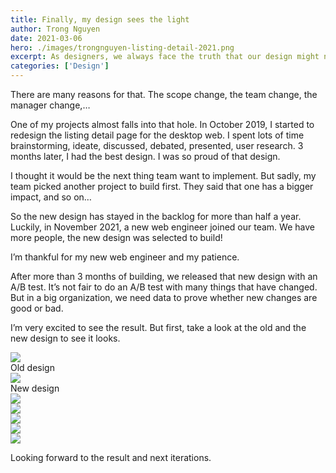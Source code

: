 ```yaml
---
title: Finally, my design sees the light
author: Trong Nguyen
date: 2021-03-06
hero: ./images/trongnguyen-listing-detail-2021.png
excerpt: As designers, we always face the truth that our design might never see the light. Even the time we spent on that design is huge.
categories: ['Design']
---
```


There are many reasons for that. The scope change, the team change, the manager change,…

One of my projects almost falls into that hole. In October 2019, I started to redesign the listing detail page for the desktop web. I spent lots of time brainstorming, ideate, discussed, debated, presented, user research. 3 months later, I had the best design. I was so proud of that design.

I thought it would be the next thing team want to implement. But sadly, my team picked another project to build first. They said that one has a bigger impact, and so on…

So the new design has stayed in the backlog for more than half a year. Luckily, in November 2021, a new web engineer joined our team. We have more people, the new design was selected to build!

I’m thankful for my new web engineer and my patience.

After more than 3 months of building, we released that new design with an A/B test. It’s not fair to do an A/B test with many things that have changed. But in a big organization, we need data to prove whether new changes are good or bad.

I’m very excited to see the result. But first, take a look at the old and the new design to see it looks.

<div class="Grid Col2 Medium">
  <div>
    <img src="./images/listing-detail-old.png" />
    <figcaption>Old design</figcaption>
  </div>
  <div>
    <img src="./images/listing-detail-new.png" />
    <figcaption>New design</figcaption>
  </div>
</div>

<div class="Image__Medium">
  <img src="./images/listing-detail-3.png" />
</div>

<div class="Image__Medium">
  <img src="./images/listing-detail-4.png" />
</div>

<div class="Image__Medium">
  <img src="./images/listing-detail-2.png" />
</div>

<div class="Image__Medium">
  <img src="./images/listing-detail-1.png" />
</div>

<div class="Image__Medium">
  <img src="./images/listing-detail-5.png" />
</div>


Looking forward to the result and next iterations.
